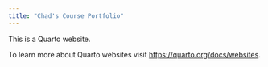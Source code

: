 ```yaml
---
title: "Chad's Course Portfolio"
---
```


This is a Quarto website.

To learn more about Quarto websites visit <https://quarto.org/docs/websites>.
